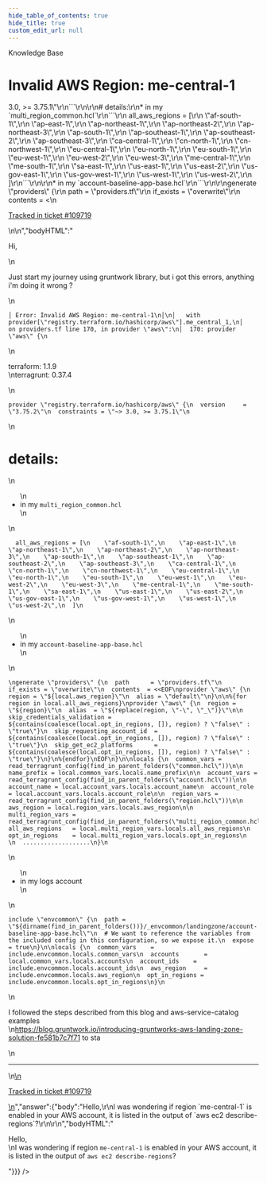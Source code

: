 ```yaml
---
hide_table_of_contents: true
hide_title: true
custom_edit_url: null
---
```



<head>
  <link rel="canonical" href="https://github.com/gruntwork-io/knowledge-base/discussions/614" />
</head>

<CenterLayout>
<span className="searchCategory">Knowledge Base</span>
<h1>Invalid AWS Region: me-central-1</h1>
<GitHub discussion={{"id":"D_kwDOF8slf84ARwWU","number":614,"author":{"login":"andi-pangeran"},"title":"Invalid AWS Region: me-central-1","body":"\nHi, \r\n\r\nJust start my journey using gruntwork library, but i got this errors, anything i'm doing it wrong ?\r\n```\r\n│ Error: Invalid AWS Region: me-central-1\r\n│\r\n│   with provider[\"registry.terraform.io/hashicorp/aws\"].me_central_1,\r\n│   on providers.tf line 170, in provider \"aws\":\r\n│  170: provider \"aws\" {\r\n```\r\n\r\nterraform: 1.1.9\r\nterragrunt: 0.37.4\r\n```\r\nprovider \"registry.terraform.io/hashicorp/aws\" {\r\n  version     = \"3.75.2\"\r\n  constraints = \"~> 3.0, >= 3.75.1\"\r\n```\r\n\r\n# details:\r\n* in my `multi_region_common.hcl`\r\n```\r\n  all_aws_regions = [\r\n    \"af-south-1\",\r\n    \"ap-east-1\",\r\n    \"ap-northeast-1\",\r\n    \"ap-northeast-2\",\r\n    \"ap-northeast-3\",\r\n    \"ap-south-1\",\r\n    \"ap-southeast-1\",\r\n    \"ap-southeast-2\",\r\n    \"ap-southeast-3\",\r\n    \"ca-central-1\",\r\n    \"cn-north-1\",\r\n    \"cn-northwest-1\",\r\n    \"eu-central-1\",\r\n    \"eu-north-1\",\r\n    \"eu-south-1\",\r\n    \"eu-west-1\",\r\n    \"eu-west-2\",\r\n    \"eu-west-3\",\r\n    \"me-central-1\",\r\n    \"me-south-1\",\r\n    \"sa-east-1\",\r\n    \"us-east-1\",\r\n    \"us-east-2\",\r\n    \"us-gov-east-1\",\r\n    \"us-gov-west-1\",\r\n    \"us-west-1\",\r\n    \"us-west-2\",\r\n  ]\r\n```\r\n\r\n* in my `account-baseline-app-base.hcl`\r\n```\r\n\r\ngenerate \"providers\" {\r\n  path      = \"providers.tf\"\r\n  if_exists = \"overwrite\"\r\n  contents  = <<EOF\r\nprovider \"aws\" {\r\n  region = \"${local.aws_region}\"\r\n  alias = \"default\"\r\n}\r\n\r\n%{for region in local.all_aws_regions}\r\nprovider \"aws\" {\r\n  region = \"${region}\"\r\n  alias  = \"${replace(region, \"-\", \"_\")}\"\r\n\r\n  skip_credentials_validation = ${contains(coalesce(local.opt_in_regions, []), region) ? \"false\" : \"true\"}\r\n  skip_requesting_account_id  = ${contains(coalesce(local.opt_in_regions, []), region) ? \"false\" : \"true\"}\r\n  skip_get_ec2_platforms      = ${contains(coalesce(local.opt_in_regions, []), region) ? \"false\" : \"true\"}\r\n}\r\n%{endfor}\r\nEOF\r\n}\r\n\r\nlocals {\r\n  common_vars = read_terragrunt_config(find_in_parent_folders(\"common.hcl\"))\r\n\r\n  name_prefix = local.common_vars.locals.name_prefix\r\n\r\n  account_vars = read_terragrunt_config(find_in_parent_folders(\"account.hcl\"))\r\n\r\n  account_name = local.account_vars.locals.account_name\r\n  account_role = local.account_vars.locals.account_role\r\n\r\n  region_vars = read_terragrunt_config(find_in_parent_folders(\"region.hcl\"))\r\n\r\n  aws_region = local.region_vars.locals.aws_region\r\n\r\n  multi_region_vars = read_terragrunt_config(find_in_parent_folders(\"multi_region_common.hcl\"))\r\n  all_aws_regions   = local.multi_region_vars.locals.all_aws_regions\r\n  opt_in_regions    = local.multi_region_vars.locals.opt_in_regions\r\n  \r\n  ...................\r\n}\r\n```\r\n\r\n* in my logs account\r\n```\r\ninclude \"envcommon\" {\r\n  path = \"${dirname(find_in_parent_folders())}/_envcommon/landingzone/account-baseline-app-base.hcl\"\r\n  # We want to reference the variables from the included config in this configuration, so we expose it.\r\n  expose = true\r\n}\r\n\r\nlocals {\r\n  common_vars    = include.envcommon.locals.common_vars\r\n  accounts       = local.common_vars.locals.accounts\r\n  account_ids    = include.envcommon.locals.account_ids\r\n  aws_region     = include.envcommon.locals.aws_region\r\n  opt_in_regions = include.envcommon.locals.opt_in_regions\r\n}\r\n```\r\n\r\n\r\nI followed the steps described from this blog and aws-service-catalog examples\r\n https://blog.gruntwork.io/introducing-gruntworks-aws-landing-zone-solution-fe581b7c7f71 to sta\n\n---\n\n<ins datetime=\"2022-12-12T16:05:20Z\">\n  <p><a href=\"https://support.gruntwork.io/hc/requests/109719\">Tracked in ticket #109719</a></p>\n</ins>\n","bodyHTML":"<p dir=\"auto\">Hi,</p>\n<p dir=\"auto\">Just start my journey using gruntwork library, but i got this errors, anything i'm doing it wrong ?</p>\n<div class=\"snippet-clipboard-content notranslate position-relative overflow-auto\" data-snippet-clipboard-copy-content=\"│ Error: Invalid AWS Region: me-central-1\n│\n│   with provider[&quot;registry.terraform.io/hashicorp/aws&quot;].me_central_1,\n│   on providers.tf line 170, in provider &quot;aws&quot;:\n│  170: provider &quot;aws&quot; {\"><pre class=\"notranslate\"><code class=\"notranslate\">│ Error: Invalid AWS Region: me-central-1\n│\n│   with provider[\"registry.terraform.io/hashicorp/aws\"].me_central_1,\n│   on providers.tf line 170, in provider \"aws\":\n│  170: provider \"aws\" {\n</code></pre></div>\n<p dir=\"auto\">terraform: 1.1.9<br>\nterragrunt: 0.37.4</p>\n<div class=\"snippet-clipboard-content notranslate position-relative overflow-auto\" data-snippet-clipboard-copy-content=\"provider &quot;registry.terraform.io/hashicorp/aws&quot; {\n  version     = &quot;3.75.2&quot;\n  constraints = &quot;~&gt; 3.0, &gt;= 3.75.1&quot;\"><pre class=\"notranslate\"><code class=\"notranslate\">provider \"registry.terraform.io/hashicorp/aws\" {\n  version     = \"3.75.2\"\n  constraints = \"~&gt; 3.0, &gt;= 3.75.1\"\n</code></pre></div>\n<h1 dir=\"auto\">details:</h1>\n<ul dir=\"auto\">\n<li>in my <code class=\"notranslate\">multi_region_common.hcl</code></li>\n</ul>\n<div class=\"snippet-clipboard-content notranslate position-relative overflow-auto\" data-snippet-clipboard-copy-content=\"  all_aws_regions = [\n    &quot;af-south-1&quot;,\n    &quot;ap-east-1&quot;,\n    &quot;ap-northeast-1&quot;,\n    &quot;ap-northeast-2&quot;,\n    &quot;ap-northeast-3&quot;,\n    &quot;ap-south-1&quot;,\n    &quot;ap-southeast-1&quot;,\n    &quot;ap-southeast-2&quot;,\n    &quot;ap-southeast-3&quot;,\n    &quot;ca-central-1&quot;,\n    &quot;cn-north-1&quot;,\n    &quot;cn-northwest-1&quot;,\n    &quot;eu-central-1&quot;,\n    &quot;eu-north-1&quot;,\n    &quot;eu-south-1&quot;,\n    &quot;eu-west-1&quot;,\n    &quot;eu-west-2&quot;,\n    &quot;eu-west-3&quot;,\n    &quot;me-central-1&quot;,\n    &quot;me-south-1&quot;,\n    &quot;sa-east-1&quot;,\n    &quot;us-east-1&quot;,\n    &quot;us-east-2&quot;,\n    &quot;us-gov-east-1&quot;,\n    &quot;us-gov-west-1&quot;,\n    &quot;us-west-1&quot;,\n    &quot;us-west-2&quot;,\n  ]\"><pre class=\"notranslate\"><code class=\"notranslate\">  all_aws_regions = [\n    \"af-south-1\",\n    \"ap-east-1\",\n    \"ap-northeast-1\",\n    \"ap-northeast-2\",\n    \"ap-northeast-3\",\n    \"ap-south-1\",\n    \"ap-southeast-1\",\n    \"ap-southeast-2\",\n    \"ap-southeast-3\",\n    \"ca-central-1\",\n    \"cn-north-1\",\n    \"cn-northwest-1\",\n    \"eu-central-1\",\n    \"eu-north-1\",\n    \"eu-south-1\",\n    \"eu-west-1\",\n    \"eu-west-2\",\n    \"eu-west-3\",\n    \"me-central-1\",\n    \"me-south-1\",\n    \"sa-east-1\",\n    \"us-east-1\",\n    \"us-east-2\",\n    \"us-gov-east-1\",\n    \"us-gov-west-1\",\n    \"us-west-1\",\n    \"us-west-2\",\n  ]\n</code></pre></div>\n<ul dir=\"auto\">\n<li>in my <code class=\"notranslate\">account-baseline-app-base.hcl</code></li>\n</ul>\n<div class=\"snippet-clipboard-content notranslate position-relative overflow-auto\" data-snippet-clipboard-copy-content=\"\ngenerate &quot;providers&quot; {\n  path      = &quot;providers.tf&quot;\n  if_exists = &quot;overwrite&quot;\n  contents  = &lt;&lt;EOF\nprovider &quot;aws&quot; {\n  region = &quot;${local.aws_region}&quot;\n  alias = &quot;default&quot;\n}\n\n%{for region in local.all_aws_regions}\nprovider &quot;aws&quot; {\n  region = &quot;${region}&quot;\n  alias  = &quot;${replace(region, &quot;-&quot;, &quot;_&quot;)}&quot;\n\n  skip_credentials_validation = ${contains(coalesce(local.opt_in_regions, []), region) ? &quot;false&quot; : &quot;true&quot;}\n  skip_requesting_account_id  = ${contains(coalesce(local.opt_in_regions, []), region) ? &quot;false&quot; : &quot;true&quot;}\n  skip_get_ec2_platforms      = ${contains(coalesce(local.opt_in_regions, []), region) ? &quot;false&quot; : &quot;true&quot;}\n}\n%{endfor}\nEOF\n}\n\nlocals {\n  common_vars = read_terragrunt_config(find_in_parent_folders(&quot;common.hcl&quot;))\n\n  name_prefix = local.common_vars.locals.name_prefix\n\n  account_vars = read_terragrunt_config(find_in_parent_folders(&quot;account.hcl&quot;))\n\n  account_name = local.account_vars.locals.account_name\n  account_role = local.account_vars.locals.account_role\n\n  region_vars = read_terragrunt_config(find_in_parent_folders(&quot;region.hcl&quot;))\n\n  aws_region = local.region_vars.locals.aws_region\n\n  multi_region_vars = read_terragrunt_config(find_in_parent_folders(&quot;multi_region_common.hcl&quot;))\n  all_aws_regions   = local.multi_region_vars.locals.all_aws_regions\n  opt_in_regions    = local.multi_region_vars.locals.opt_in_regions\n  \n  ...................\n}\"><pre class=\"notranslate\"><code class=\"notranslate\">\ngenerate \"providers\" {\n  path      = \"providers.tf\"\n  if_exists = \"overwrite\"\n  contents  = &lt;&lt;EOF\nprovider \"aws\" {\n  region = \"${local.aws_region}\"\n  alias = \"default\"\n}\n\n%{for region in local.all_aws_regions}\nprovider \"aws\" {\n  region = \"${region}\"\n  alias  = \"${replace(region, \"-\", \"_\")}\"\n\n  skip_credentials_validation = ${contains(coalesce(local.opt_in_regions, []), region) ? \"false\" : \"true\"}\n  skip_requesting_account_id  = ${contains(coalesce(local.opt_in_regions, []), region) ? \"false\" : \"true\"}\n  skip_get_ec2_platforms      = ${contains(coalesce(local.opt_in_regions, []), region) ? \"false\" : \"true\"}\n}\n%{endfor}\nEOF\n}\n\nlocals {\n  common_vars = read_terragrunt_config(find_in_parent_folders(\"common.hcl\"))\n\n  name_prefix = local.common_vars.locals.name_prefix\n\n  account_vars = read_terragrunt_config(find_in_parent_folders(\"account.hcl\"))\n\n  account_name = local.account_vars.locals.account_name\n  account_role = local.account_vars.locals.account_role\n\n  region_vars = read_terragrunt_config(find_in_parent_folders(\"region.hcl\"))\n\n  aws_region = local.region_vars.locals.aws_region\n\n  multi_region_vars = read_terragrunt_config(find_in_parent_folders(\"multi_region_common.hcl\"))\n  all_aws_regions   = local.multi_region_vars.locals.all_aws_regions\n  opt_in_regions    = local.multi_region_vars.locals.opt_in_regions\n  \n  ...................\n}\n</code></pre></div>\n<ul dir=\"auto\">\n<li>in my logs account</li>\n</ul>\n<div class=\"snippet-clipboard-content notranslate position-relative overflow-auto\" data-snippet-clipboard-copy-content=\"include &quot;envcommon&quot; {\n  path = &quot;${dirname(find_in_parent_folders())}/_envcommon/landingzone/account-baseline-app-base.hcl&quot;\n  # We want to reference the variables from the included config in this configuration, so we expose it.\n  expose = true\n}\n\nlocals {\n  common_vars    = include.envcommon.locals.common_vars\n  accounts       = local.common_vars.locals.accounts\n  account_ids    = include.envcommon.locals.account_ids\n  aws_region     = include.envcommon.locals.aws_region\n  opt_in_regions = include.envcommon.locals.opt_in_regions\n}\"><pre class=\"notranslate\"><code class=\"notranslate\">include \"envcommon\" {\n  path = \"${dirname(find_in_parent_folders())}/_envcommon/landingzone/account-baseline-app-base.hcl\"\n  # We want to reference the variables from the included config in this configuration, so we expose it.\n  expose = true\n}\n\nlocals {\n  common_vars    = include.envcommon.locals.common_vars\n  accounts       = local.common_vars.locals.accounts\n  account_ids    = include.envcommon.locals.account_ids\n  aws_region     = include.envcommon.locals.aws_region\n  opt_in_regions = include.envcommon.locals.opt_in_regions\n}\n</code></pre></div>\n<p dir=\"auto\">I followed the steps described from this blog and aws-service-catalog examples<br>\n<a href=\"https://blog.gruntwork.io/introducing-gruntworks-aws-landing-zone-solution-fe581b7c7f71\" rel=\"nofollow\">https://blog.gruntwork.io/introducing-gruntworks-aws-landing-zone-solution-fe581b7c7f71</a> to sta</p>\n<hr>\n<ins datetime=\"2022-12-12T16:05:20Z\">\n  <p dir=\"auto\"><a href=\"https://support.gruntwork.io/hc/requests/109719\" rel=\"nofollow\">Tracked in ticket #109719</a></p>\n</ins>","answer":{"body":"Hello,\r\nI was wondering if region `me-central-1` is enabled in your AWS account, it is listed in the output of  `aws ec2 describe-regions`?\r\n\r\n","bodyHTML":"<p dir=\"auto\">Hello,<br>\nI was wondering if region <code class=\"notranslate\">me-central-1</code> is enabled in your AWS account, it is listed in the output of  <code class=\"notranslate\">aws ec2 describe-regions</code>?</p>"}}} />

</CenterLayout>
  

<!-- ##DOCS-SOURCER-START
{
  "sourcePlugin": "github-discussions",
  "hash": "6daccd2737816fd8859b284354db3f51"
}
##DOCS-SOURCER-END -->
